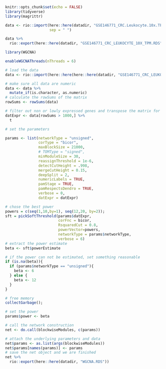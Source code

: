 

```r
knitr::opts_chunk$set(echo = FALSE)
library(tidyverse)
library(magrittr)
```

```r
data <- rio::import(here::here(datadir, "GSE146771_CRC.Leukocyte.10x.TPM.txt.gz"),
                    sep = " ")

data %>%
  rio::export(here::here(datadir, "GSE146771_CRC_LEUKOCYTE_10X_TPM.RDS"))
```

```r
library(WGCNA)

enableWGCNAThreads(nThreads = 6)

# load the data
data <- rio::import(here::here(here::here(datadir, "GSE146771_CRC_LEUKOCYTE_10X_TPM.RDS")))

# make sure all data are numeric
data <- data %>%
  mutate_if(is.character, as.numeric)
# calculate the rowSums of the matrix
rowSums <- rowSums(data)

# filter out non or lowly expressed genes and transpose the matrix for use in WGCNA
datExpr <- data[rowSums > 1000,] %>%
  t

# set the parameters

params <- list(networkType = "unsigned",
               corType = "bicor",
               maxBlockSize = 21000,
               # TOMType = "signed",
               minModuleSize = 30,
               reassignThreshold = 1e-6,
               detectCutHeight = .998,
               mergeCutHeight = 0.15,
               deepSplit = 2,
               numericLabels = TRUE,
               pamStage = TRUE,
               pamRespectsDendro = TRUE,
               verbose = 0,
               datExpr = datExpr)

# chose the best power
powers = c(seq(1,10,by=1), seq(12,20, by=2));
sft = pickSoftThreshold(params$datExpr,
                        corFnc = bicor,
                        RsquaredCut = 0.8,
                        powerVector=powers,
                        networkType = params$networkType,
                        verbose = 6)
# extract the power estimate
beta <- sft$powerEstimate

# if the power can not be estimated, set something reasonable
if (is.na(beta)){
  if (params$networkType == "unsigned"){
    beta <- 6
  } else {
    beta <- 12
  }
}

# free memory
collectGarbage();

# set the power
params$power <- beta

# call the network construction
net <- do.call(blockwiseModules, c(params))

# attach the underlying parameters and data
net$params <- as.list(args(blockwiseModules))
net$params[names(params)] <- params
# save the net object and we are finished
net %>%
  rio::export(here::here(datadir, "WGCNA.RDS"))
```

